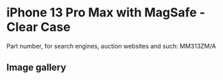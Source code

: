 
# iPhone 13 Pro Max  with MagSafe - Clear Case

Part number, for search engines, auction websites and such: MM313ZM/A

## Image gallery

<div style={{ width: "768px" }}>
  <GalleryComponent
    images={[
      {
        original: "/everysource/MM313.png",
        thumbnail: "/everypreview/MM313.png",
      },
      {
        original: "/everysource/MM313_AV1.png",
        thumbnail: "/everypreview/MM313_AV1.png",
      },
      {
        original: "/everysource/MM313_AV2.png",
        thumbnail: "/everypreview/MM313_AV2.png",
      },
      {
        original: "/everysource/MM313_AV3.png",
        thumbnail: "/everypreview/MM313_AV3.png",
      },
      {
        original: "/everysource/MM313_AV4.png",
        thumbnail: "/everypreview/MM313_AV4.png",
      }
    ]}
  />
</div>